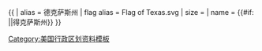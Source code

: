 {{ {{{1<noinclude>|country showdata</noinclude>}}}
| alias = 德克萨斯州
| flag alias = Flag of Texas.svg
| size = {{{size|}}}
| name = {{#if: {{{name|}}}|{{{name|}}}|得克萨斯州}}
}}<noinclude>
[[Category:美国行政区划资料模板]]
</noinclude>